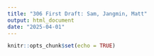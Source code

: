 ```yaml
---
title: "306 First Draft: Sam, Jangmin, Matt"
output: html_document
date: "2025-04-01"
---
```


```r
knitr::opts_chunk$set(echo = TRUE)
```


